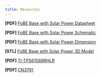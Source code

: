 ```yaml
---
title: Resources
---
```


**[PDF]** [FoBE Base with Solar Power Datasheet](/assets/files/f2101/f2101.prj.datasheet.r1a.pdf)

**[PDF]** [FoBE Base with Solar Power Schematic](/assets/files/f2101/f2101.prj.sch.r1a.pdf)

**[PDF]** [FoBE Base with Solar Power Dimension](/assets/files/f2101/f2101.prj.dim.r1a.pdf)

**[STL]** [FoBE Base with Solar Power 3D Model](/assets/files/f2101/f2101.prj.model.r1a.stl)

**[PDF]** [TI-TPS61088RHLR](https://www.ti.com/cn/lit/ds/symlink/tps61088.pdf?ts=1753754780893&ref_url=https%253A%252F%252Fitem.szlcsc.com%252F)

**[PDF]** [CN3791](https://atta.szlcsc.com/upload/public/pdf/source/20180228/C154992_15198053154561377167.pdf)